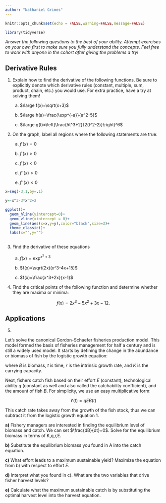```yaml
---
author: "Nathaniel Grimes"
---
```


```r
knitr::opts_chunk$set(echo = FALSE,warning=FALSE,message=FALSE)

library(tidyverse)
```

*Answer the following questions to the best of your ability.  Attempt exercises on your own first to make sure you fully understand the concepts. Feel free to work with anyone in the cohort after giving the problems a try!*


## Derivative Rules

1) Explain how to find the derivative of the following functions. Be sure to explicitly denote which derivative rules (constant, multiple, sum, product, chain, etc.) you would use. For extra practice, have a try at solving them!

    a) $\large f(x)=\sqrt(x+3)$
    
    b) $\large h(a)=\frac{\exp^{-a}}{a^2-5}$
    
    c) $\large g(t)=\left(\frac{5t^3+2}{2(t^2-2)}\right)^6$
    
2) On the graph, label all regions where the following statements are true:

    a) $f'(x)=0$
    
    b) $f'(x)>0$
    
    c) $f'(x)<0$
    
    d) $f''(x)>0$
    
    e) $f''(x)<0$
    
```r
x=seq(-3,1,by=.1)

y=-x^3-3*x^2+2

ggplot()+
  geom_hline(yintercept=0)+
  geom_vline(xintercept = 0)+
  geom_line(aes(x=x,y=y),color="black",size=3)+
  theme_classic()+
  labs(x="",y="")
  
```
    
  
3)  Find the derivative of these equations

    a) $f(x)=\exp^{x^2+3}$
    
    b) $f(x)=\sqrt(2x)(x^3-4x+15)$
    
    c) $f(x)=\frac{x^3+2x}{x-1}$
    
4) Find the critical points of the following function and determine whether they are maxima or minima:

$$
f(x) = 2x^3-5x^2+3x-12.
$$

## Applications
    
5) 

Let's solve the canonical Gordon-Schaefer fisheries production model. This model formed the basis of fisheries management for half a century and is still a widely used model. It starts by defining the change in the abundance or biomass of fish by the logistic growth equation:

\begin{equation}
\frac{dB}{dt}=rB(t)(1-\frac{B(t)}{K})
\end{equation}

where $B$ is biomass, $t$ is time, $r$ is the intrinsic growth rate, and $K$ is the carrying capacity. 

Next, fishers catch fish based on their effort $E$ (constant), technological ability $q$ (constant as well and also called the catchability coefficient), and the amount of fish $B$. For simplicity, we use an easy multiplicative form:

$$
Y(t)=qEB(t)
$$

This catch rate takes away from the growth of the fish stock, thus we can subtract it from the logistic growth equation 1. 

\begin{equation}
\frac{dB}{dt}=rB(t)(1-\frac{B(t)}{K})-Y(t)
\end{equation}

**a)** Fishery managers are interested in finding the equilibrium level of biomass and catch. We can set $\frac{dB}{dt}=0$. Solve for the equilibrium biomass in terms of K,q,r,E.

**b)** Substitute the equilibrium biomass you found in A into the catch equation. 

**c)** What effort leads to a maximum sustainable yield? Maximize the equation from b) with respect to effort $E$.

**d)** Interpret what you found in c). What are the two variables that drive fisher harvest levels?

**e)** Calculate what the maximum sustainable catch is by substituting the optimal harvest level into the harvest equation.
